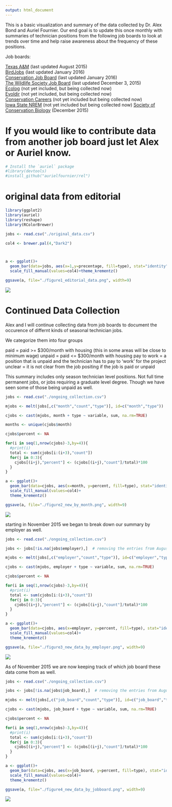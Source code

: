---
output: html_document
---

This is a basic visualization and summary of the data collected by Dr. Alex Bond and Auriel Fournier. 
Our end goal is to update this once monthly with summaries of technician positions from the following job boards to look at trends over time and help raise awareness about the frequency of these positions. 

Job boards:

[Texas A&M](http://wfscjobs.tamu.edu/job-board/) (last updated August 2015)  
[BirdJobs](https://www.osnabirds.org/Jobs.aspx) (last updated January 2016)  
[Conservation Job Board](http://www.conservationjobboard.com/) (last updated January 2016)  
[The Wildlife Society Job Board](http://careers.wildlife.org/home/index.cfm?site_id=8764) (last updated December 3, 2015)   
[Ecolog](https://listserv.umd.edu/archives/ecolog-l.html) (not yet included, but being collected now)  
[Evoldir](http://life.mcmaster.ca/cgi-bin/my_wrap/brian/evoldir/Jobs/) (not yet included, but being collected now)  
[Conservation Careers](http://www.conservation-careers.com/job/) (not yet included but being collected now)  
[Iowa State NREM](http://www.nrem.iastate.edu/employment/) (not yet included but being collected now)
[Society of Conservation Biology](http://careers.conbio.org/jobs/) (December 2015)

# If you would like to contribute data from another job board just let Alex or Auriel know. 

```{r, results='hide', echo=FALSE, warning=FALSE, message=FALSE}
# Install the `auriel` package
#library(devtools)
#install_github("aurielfournier/rel")
```

# original data from editorial

```{r, results='hide', echo=FALSE, warning=FALSE, message=FALSE}
library(ggplot2)
library(auriel)
library(reshape)
library(RColorBrewer)

jobs <- read.csv("./original_data.csv")

col4 <- brewer.pal(4,"Dark2")



a <- ggplot()+
  geom_bar(data=jobs, aes(x=1,y=precentage, fill=type), stat="identity")+
  scale_fill_manual(values=col4)+theme_krementz()

ggsave(a, file="./figure1_editorial_data.png", width=9)
```


![](figure1_editorial_data.png) 

# Continued Data Collection

Alex and I will continue collecting data from job boards to document the occurence of differnt kinds of seasonal technician jobs. 

We categorize them into four groups

paid = paid >= $300/month with housing (this in some areas will be close to minimum wage)
unpaid = paid <= $300/month with housing
pay to work = a position that is unpaid and the technician has to pay to 'work' for the project
unclear = it is not clear from the job positing if the job is paid or unpaid

This summary includes only season technician level positions. Not full time permanent jobs, or jobs requiring a graduate level degree. Though we have seen some of those being unpaid as well. 


```{r, results="hide", echo=FALSE, warning=FALSE, message=FALSE}

jobs <- read.csv("./ongoing_collection.csv")

mjobs <- melt(jobs[,c("month","count","type")], id=c("month","type"))

cjobs <- cast(mjobs, month + type ~ variable, sum, na.rm=TRUE)

months <- unique(cjobs$month)

cjobs$percent <- NA

for(i in seq(1,nrow(cjobs)-3,by=4)){
  #print(i)
  total <- sum(cjobs[i:(i+3),"count"])
  for(j in 0:3){
    cjobs[(i+j),"percent"] <- (cjobs[(i+j),"count"]/total)*100
  }
}

a <- ggplot()+
  geom_bar(data=cjobs, aes(x=month, y=percent, fill=type), stat="identity")+
  scale_fill_manual(values=col4)+
  theme_krementz()

ggsave(a, file="./figure2_new_by_month.png", width=9)

```


![](figure2_new_by_month.png) 

starting in November 2015 we began to break down our summary by employer as well. 

```{r, echo=FALSE, warning=FALSE, message=FALSE}

jobs <- read.csv("./ongoing_collection.csv")

jobs <- jobs[!is.na(jobs$employer),]  # removing the entries from August 2015 which were not broken down by employer

mjobs <- melt(jobs[,c("employer","count","type")], id=c("employer","type"))

cjobs <- cast(mjobs, employer + type ~ variable, sum, na.rm=TRUE)

cjobs$percent <- NA

for(i in seq(1,nrow(cjobs)-3,by=4)){
  #print(i)
  total <- sum(cjobs[i:(i+3),"count"])
  for(j in 0:3){
    cjobs[(i+j),"percent"] <- (cjobs[(i+j),"count"]/total)*100
  }
}

a <- ggplot()+
  geom_bar(data=cjobs, aes(x=employer, y=percent, fill=type), stat="identity")+
  scale_fill_manual(values=col4)+
  theme_krementz()

ggsave(a, file="./figure3_new_data_by_employer.png", width=9)

```


![](figure3_new_data_by_employer.png) 

As of November 2015 we are now keeping track of which job board these data come from as well. 

```{r, echo=FALSE, warning=FALSE, message=FALSE}

jobs <- read.csv("./ongoing_collection.csv")

jobs <- jobs[!is.na(jobs$job_board),]  # removing the entries from August 2015 which were not broken down by employer

mjobs <- melt(jobs[,c("job_board","count","type")], id=c("job_board","type"))

cjobs <- cast(mjobs, job_board + type ~ variable, sum, na.rm=TRUE)

cjobs$percent <- NA

for(i in seq(1,nrow(cjobs)-3,by=4)){
  #print(i)
  total <- sum(cjobs[i:(i+3),"count"])
  for(j in 0:3){
    cjobs[(i+j),"percent"] <- (cjobs[(i+j),"count"]/total)*100
  }
}

a <- ggplot()+
  geom_bar(data=cjobs, aes(x=job_board, y=percent, fill=type), stat="identity")+
  scale_fill_manual(values=col4)+
  theme_krementz()

ggsave(a, file="./figure4_new_data_by_jobboard.png", width=9)
```


![](figure4_new_data_by_jobboard.png) 
